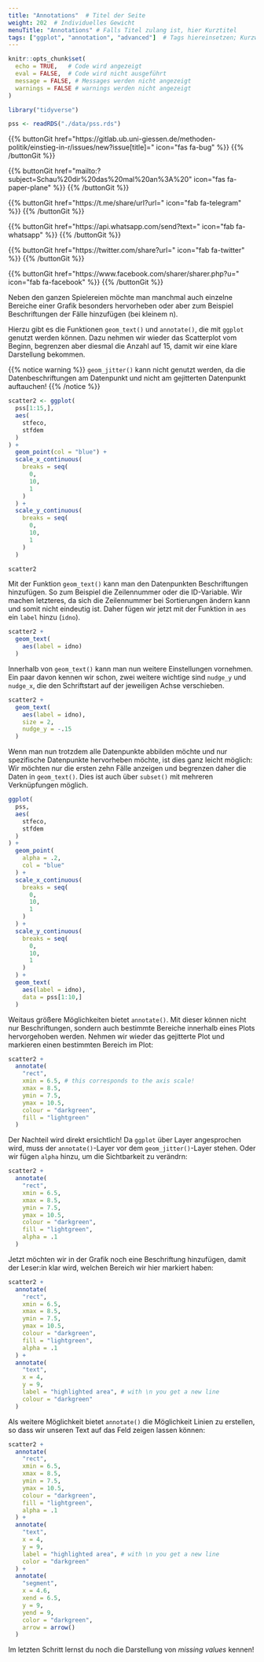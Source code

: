 ```yaml
---
title: "Annotations"  # Titel der Seite
weight: 202  # Individuelles Gewicht 
menuTitle: "Annotations" # Falls Titel zulang ist, hier Kurztitel
tags: ["ggplot", "annotation", "advanced"]  # Tags hiereinsetzen; Kurzwort, was auf der Seite passsiert
---
```

```r
knitr::opts_chunk$set(
  echo = TRUE,   # Code wird angezeigt
  eval = FALSE,  # Code wird nicht ausgeführt
  message = FALSE, # Messages werden nicht angezeigt
  warnings = FALSE # warnings werden nicht angezeigt
)

library("tidyverse")

pss <- readRDS("./data/pss.rds")

```

{{% buttonGit href=\"https\:\/\/gitlab.ub.uni-giessen.de\/methoden-politik\/einstieg-in-r\/issues\/new?issue[title]=\" icon=\"fas fa-bug\" %}} {{% /buttonGit %}} 

{{% buttonGit href=\"mailto\:?subject=Schau\%20dir\%20das\%20mal\%20an\%3A\%20\" icon=\"fas fa-paper-plane\" %}} {{% /buttonGit %}}

{{% buttonGit href=\"https\:\/\/t.me\/share\/url?url=\" icon=\"fab fa-telegram\" %}} {{% /buttonGit %}}

{{% buttonGit href=\"https\:\/\/api.whatsapp.com\/send?text=\" icon=\"fab fa-whatsapp\" %}} {{% /buttonGit %}}

{{% buttonGit href=\"https\:\/\/twitter.com\/share?url=\" icon=\"fab fa-twitter\" %}} {{% /buttonGit %}}

{{% buttonGit href=\"https\:\/\/www.facebook.com\/sharer\/sharer.php?u=\" icon=\"fab fa-facebook\" %}} {{% /buttonGit %}}

Neben den ganzen Spielereien möchte man manchmal auch einzelne Bereiche einer Grafik besonders hervorheben oder aber zum Beispiel Beschriftungen der Fälle hinzufügen (bei kleinem n). 

Hierzu gibt es die Funktionen `geom_text()` und `annotate()`, die mit `ggplot` genutzt werden können. Dazu nehmen wir wieder das Scatterplot vom Beginn, begrenzen aber diesmal die Anzahl auf 15, damit wir eine klare Darstellung bekommen. 

{{% notice warning %}}
`geom_jitter()` kann nicht genutzt werden, da die Datenbeschriftungen am Datenpunkt und nicht am gejitterten Datenpunkt auftauchen!
{{% /notice %}}

``` r
scatter2 <- ggplot(
  pss[1:15,], 
  aes(
    stfeco, 
    stfdem
  )
) +  
  geom_point(col = "blue") +
  scale_x_continuous(
    breaks = seq(
      0, 
      10,
      1
    )
  ) +
  scale_y_continuous(
    breaks = seq(
      0, 
      10, 
      1
    )
  )

scatter2
``` 
Mit der Funktion `geom_text()` kann man den Datenpunkten Beschriftungen hinzufügen. So zum Beispiel die Zeilennummer oder die ID-Variable. Wir machen letzteres, da sich die Zeilennummer bei Sortierungen ändern kann und somit nicht eindeutig ist. Daher fügen wir jetzt mit der Funktion in `aes` ein `label` hinzu (`idno`).

``` r
scatter2 +
  geom_text(
    aes(label = idno)
  )
``` 
Innerhalb von `geom_text()` kann man nun weitere Einstellungen vornehmen. Ein paar davon kennen wir schon, zwei weitere wichtige sind `nudge_y` und `nudge_x`, die den Schriftstart auf der jeweiligen Achse verschieben. 

``` r
scatter2 +
  geom_text(
    aes(label = idno),
    size = 2, 
    nudge_y = -.15
  )
``` 

Wenn man nun trotzdem alle Datenpunkte abbilden möchte und nur spezifische Datenpunkte hervorheben möchte, ist dies ganz leicht möglich: Wir möchten nur die ersten zehn Fälle anzeigen und begrenzen daher die Daten in `geom_text()`. Dies ist auch über `subset()` mit mehreren Verknüpfungen möglich.

``` r
ggplot(
  pss, 
  aes(
    stfeco, 
    stfdem
  )
) +  
  geom_point(
    alpha = .2, 
    col = "blue"
  ) +
  scale_x_continuous(
    breaks = seq(
      0, 
      10,
      1
    )
  ) +
  scale_y_continuous(
    breaks = seq(
      0, 
      10,
      1
    )
  ) +
  geom_text(
    aes(label = idno), 
    data = pss[1:10,]
  )
``` 

Weitaus größere Möglichkeiten bietet `annotate()`. Mit dieser können nicht nur Beschriftungen, sondern auch bestimmte Bereiche innerhalb eines Plots hervorgehoben werden. Nehmen wir wieder das gejitterte Plot und markieren einen bestimmten Bereich im Plot:
``` r
scatter2 +
  annotate(
    "rect", 
    xmin = 6.5, # this corresponds to the axis scale!
    xmax = 8.5,
    ymin = 7.5,
    ymax = 10.5,
    colour = "darkgreen",
    fill = "lightgreen"
  )
```

Der Nachteil wird direkt ersichtlich! Da `ggplot` über Layer angesprochen wird, muss der `annotate()`-Layer vor dem `geom_jitter()`-Layer stehen. Oder wir fügen `alpha` hinzu, um die Sichtbarkeit zu verändrn:

``` r
scatter2 +
  annotate(
    "rect", 
    xmin = 6.5,  
    xmax = 8.5,
    ymin = 7.5,
    ymax = 10.5,
    colour = "darkgreen",
    fill = "lightgreen",
    alpha = .1
  )
```
Jetzt möchten wir in der Grafik noch eine Beschriftung hinzufügen, damit der Leser:in klar wird, welchen Bereich wir hier markiert haben:
``` r
scatter2 +
  annotate(
    "rect", 
    xmin = 6.5,  
    xmax = 8.5,
    ymin = 7.5,
    ymax = 10.5,
    colour = "darkgreen",
    fill = "lightgreen",
    alpha = .1
  ) +
  annotate(
    "text", 
    x = 4, 
    y = 9, 
    label = "highlighted area", # with \n you get a new line
    colour = "darkgreen"
  ) 
```

Als weitere Möglichkeit bietet `annotate()` die Möglichkeit Linien zu erstellen, so dass wir unseren Text auf das Feld zeigen lassen können:
``` r
scatter2 +
  annotate(
    "rect", 
    xmin = 6.5, 
    xmax = 8.5,
    ymin = 7.5,
    ymax = 10.5,
    colour = "darkgreen",
    fill = "lightgreen",
    alpha = .1
  ) +
  annotate(
    "text", 
    x = 4, 
    y = 9, 
    label = "highlighted area", # with \n you get a new line
    color = "darkgreen"
  ) +
  annotate(
    "segment", 
    x = 4.6,
    xend = 6.5, 
    y = 9, 
    yend = 9,
    color = "darkgreen",
    arrow = arrow()
  )
```

Im letzten Schritt lernst du noch die Darstellung von *missing values* kennen!